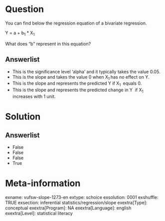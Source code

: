 Question
========
You can find below the regression equation of a bivariate regression.  
 
Y = a + b<sub>1</sub> \* X<sub>1 </sub>  
  
What does “b” represent in this equation?

Answerlist
----------
* This is the significance level 'alpha' and it typically takes the value
  0.05.
* This is the slope and takes the value 0 when X<sub>1 </sub>has no effect
  on Y.
* This is the slope and represents the predicted Y if X<sub>1 </sub>
  equals 0.
* This is the slope and represents the predicted change in Y  if
  X<sub>1 </sub> increases with 1 unit.

Solution
========










Answerlist
----------
* False
* False
* False
* True

Meta-information
================
exname: vufsw-slope-1273-en
extype: schoice
exsolution: 0001
exshuffle: TRUE
exsection: inferential statistics/regression/slope
exextra[Type]: conceptual
exextra[Program]: NA
exextra[Language]: english
exextra[Level]: statistical literacy

